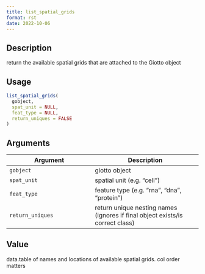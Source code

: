 ```yaml
--- 
title: list_spatial_grids 
format: rst 
date: 2022-10-06 
--- 
```


## Description

return the available spatial grids that are attached to the Giotto object


## Usage

```r
list_spatial_grids(
  gobject,
  spat_unit = NULL,
  feat_type = NULL,
  return_uniques = FALSE
)
```


## Arguments

Argument      |Description
------------- |----------------
`gobject`     |     giotto object
`spat_unit`     |     spatial unit (e.g. "cell")
`feat_type`     |     feature type (e.g. "rna", "dna", "protein")
`return_uniques`     |     return unique nesting names (ignores if final object exists/is correct class)


## Value

data.table of names and locations of available spatial grids. col order matters


